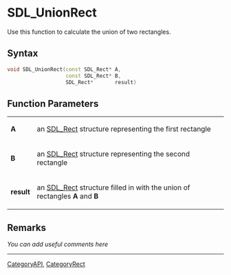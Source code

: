 
= SDL_UnionRect =
Use this function to calculate the union of two rectangles.


== Syntax ==
<syntaxhighlight lang='c++'>
void SDL_UnionRect(const SDL_Rect* A,
                   const SDL_Rect* B,
                   SDL_Rect*       result)
</syntaxhighlight>

== Function Parameters ==
{|
|'''A'''
|an [[SDL_Rect]] structure representing the first rectangle
|-
|'''B'''
|an [[SDL_Rect]] structure representing the second rectangle
|-
|'''result'''
|an [[SDL_Rect]] structure filled in with the union of rectangles '''A''' and '''B'''
|}

== Remarks ==
''You can add useful comments here''

----
[[CategoryAPI]], [[CategoryRect]]
